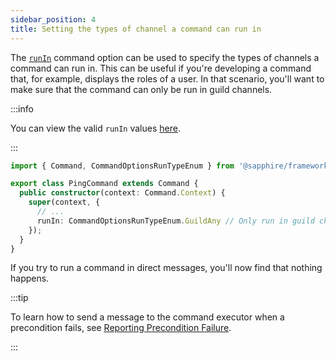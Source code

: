 ```yaml
---
sidebar_position: 4
title: Setting the types of channel a command can run in
---
```


The [`runIn`][runin] command option can be used to specify the types of channels a command can run in. This can be
useful if you're developing a command that, for example, displays the roles of a user. In that scenario, you'll want to
make sure that the command can only be run in guild channels.

:::info

You can view the valid `runIn` values [here][runintypes].

:::

```typescript ts2esm2cjs|{7}|{7}
import { Command, CommandOptionsRunTypeEnum } from '@sapphire/framework';

export class PingCommand extends Command {
  public constructor(context: Command.Context) {
    super(context, {
      // ...
      runIn: CommandOptionsRunTypeEnum.GuildAny // Only run in guild channels
    });
  }
}
```

If you try to run a command in direct messages, you'll now find that nothing happens.

:::tip

To learn how to send a message to the command executor when a precondition fails, see [Reporting Precondition
Failure][reporting-precondition-failure].

:::

[runin]: ../../Documentation/api-framework/interfaces/CommandOptions#runin
[runintypes]: ../../Documentation/api-framework/enums/CommandOptionsRunTypeEnum
[reporting-precondition-failure]: ./reporting-precondition-failure
